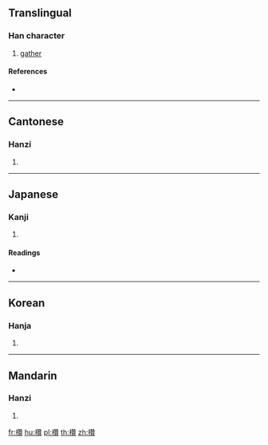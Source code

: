 ==Translingual==

===Han character===
{{Han char|rn=75|rad=木|as=19|sn=23|four=44986|canj=DHUC}}

# [[gather]]

====References====
* {{Han ref|kx=0563.340|dkj=15943|dj=0953.030|hdz=21324.120|uh=6B11|ud=27409|bh=F7E0|bd=63456}}

----

==Cantonese==

===Hanzi===
{{yue-hanzi|jyut=|y=chyun4, jaan2}}

# {{defn|lang=yue|sort=木19}}

----

==Japanese==

===Kanji===
{{ja-kanji|grade=|rs=木19}}

# {{defn|lang=ja|sort=木19}}

====Readings====
* {{ja-readings|on=[[さん]] (san), [[ざん]] (zan)|kun=[[つえ]] (tsue)}}

----

==Korean==

===Hanja===
{{ko-hanja|hangeul=찬|eumhun=|rv=chan|mr=ch'an|y=chan}}

# {{defn|lang=ko|sort=木19}}

----

==Mandarin==

===Hanzi===
{{cmn-hanzi|pin=[[zàn]] ([[zan4]]), [[zhú]] ([[zhu2]])|wg=tsan<sup>4</sup>, chu<sup>2</sup>}}

# {{defn|lang=cmn|sort=木19}}

[[fr:欑]]
[[hu:欑]]
[[pl:欑]]
[[th:欑]]
[[zh:欑]]